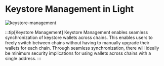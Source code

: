 # Keystore Management in Light

![keystore-management](/keystore-management.png)

:::tip[Keystore Management]
Keystore Management enables seamless synchronization of keystore wallets across chains.
This enables users to freely switch between chains without having to manually upgrade their wallets for each chain.
Through seamless synchronization, there will ideally be minimum security implications for using wallets across chains with a single address.
:::
